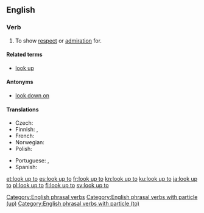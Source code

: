 ==English==

===Verb===
{{en-verb|looks up to|looking up to|looked up to|looked up to|head=[[look]] [[up]] [[to]]}}

# {{context|idiomatic|transitive|lang=en}} To show [[respect]] or [[admiration]] for.

====Related terms====
* [[look up]]

====Antonyms====
* [[look down on]]

====Translations====
{{trans-top|To show respect for}}
* Czech: {{t|cs|vzhlížet k(e)}}
* Finnish: {{t+|fi|ihailla}}, {{t+|fi|kunnioittaa}}
* French: {{t+|fr|respecter}}
* Norwegian: {{t|no|se opp til}}
* Polish: {{t+|pl|podziwiać}}
{{trans-mid}}
* Portuguese: {{t+|pt|admirar}}, {{t+|pt|respeitar}}
* Spanish: {{t+|es|respetar}}
{{trans-bottom}}

[[Category:English phrasal verbs]]
[[Category:English phrasal verbs with particle (up)]]
[[Category:English phrasal verbs with particle (to)]]

[[et:look up to]]
[[es:look up to]]
[[fr:look up to]]
[[kn:look up to]]
[[ku:look up to]]
[[ja:look up to]]
[[pl:look up to]]
[[fi:look up to]]
[[sv:look up to]]